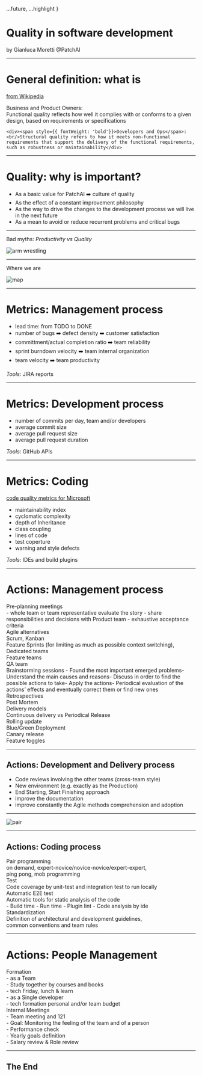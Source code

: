 

  ...future,
  ...highlight
}

# Quality in software development

<Box color="yellow">by Gianluca Moretti @PatchAI</Box>

---

# General definition: what is 
[from Wikipedia](https://en.wikipedia.org/wiki/Software_quality)

<Horizontal>
    <div><span style={{ fontWeight: 'bold'}}>Business and Product Owners</span>:<br/>Functional quality reflects how well it complies with or conforms to a given design, based on requirements or specifications</div>    
    
    <div><span style={{ fontWeight: 'bold'}}>Developers and Ops</span>:<br/>Structural quality refers to how it meets non-functional requirements that support the delivery of the functional requirements, such as robustness or maintainability​</div> 
</Horizontal>

---

# Quality: why is important?

<ul>
    <li>As a basic value for PatchAI ➡️ culture of quality​</li>
    <Steps>
    <li>As the effect of a constant improvement philosophy​</li>
    <li>As the way to drive the changes to the development process we will live in the next future</li>
    <li>As a mean to avoid or reduce ​recurrent problems and critical bugs​</li>
    </Steps>
</ul>

---

Bad myths: *Productivity vs Quality*

![arm wrestling](https://cdn3.whatculture.com/images/2019/06/b0f48f7a9d40f50a-600x338.jpg)

---

Where we are

![map](https://image.freepik.com/free-vector/navigation-map-street-3d-location-pin-locator-pins-pointer-navigator-maps-locations-marker_102902-1053.jpg)

---

# Metrics: Management process
<ul>
    <li>lead time: from TODO to DONE</li>
    <Steps>
    <li>number of bugs ➡️ defect density ➡️ customer satisfaction</li>
    <li>committment/actual completion ratio ➡️ team reliability</li>
    <li>sprint burndown velocity ➡️ team internal organization</li>
    <li>team velocity ➡️ team productivity</li>
    </Steps>
</ul>

*Tools*: JIRA reports

---

# Metrics: Development process
<ul>
    <li>number of commits per day, team and/or developers</li>
    <Steps>
    <li>average commit size</li>
    <li>average pull request size</li>
    <li>average pull request duration</li>
    </Steps>
</ul>

*Tools*: GitHub APIs

---

# Metrics: Coding
[code quality metrics for Microsoft](https://docs.microsoft.com/it-it/visualstudio/code-quality/code-metrics-values)

<ul>
    <li>maintainability index</li>
    <Steps>
    <li>cyclomatic complexity</li>
    <li>depth of Inheritance</li>
    <li>class coupling</li>
    <li>lines of code</li>
    <li>test coperture</li>
    <li>warning and style defects</li>
    </Steps>
</ul>

*Tools*: IDEs and build plugins

---

# Actions: Management process

<Horizontal>
<div>
    <span style={{ fontWeight: 'bold'}}>Pre-planning meetings</span>
    <br/>
    <Notes>
    - whole team or team representative evaluate the story
    - share responsibilities and decisions with Product team
    - exhaustive acceptance criteria
    </Notes>
</div>

<div>
    <span style={{ fontWeight: 'bold'}}>Agile alternatives</span>
    <br/>
    Scrum, Kanban<br/>
    Feature Sprints (for limiting as much as possible context switching),
</div>

<div>
    <span style={{ fontWeight: 'bold'}}>Dedicated teams</span>
    <br/>
    Feature teams<br/>
    QA team

</div>

<div>
    <span style={{ fontWeight: 'bold'}}>Brainstorming sessions</span>
    <Notes>
        - Found the most important emerged problems​
        - Understand the main causes and reasons​
        - Discuss in order to find the possible actions to take​
        - Apply the actions​
        - Periodical evaluation of the actions’ effects and eventually correct them or find new ones​
    </Notes>
    <br/>
    Retrospectives<br/>
    Post Mortem
</div>

<div>
    <span style={{ fontWeight: 'bold'}}>Delivery models</span><br/>
    Continuous delivery vs Periodical Release<br/>
    Rolling update<br/>Blue/Green Deployment<br/>Canary release<br/>
    Feature toggles
</div>
</Horizontal>

---

## Actions: Development and Delivery process
- Code reviews involving the other teams (cross-team style​)
- New environment (e.g. exactly as the Production)
- End Starting, Start Finishing approach
- improve the documentation​
- improve constantly the Agile methods comprehension and adoption​

---

![pair](https://i0.wp.com/www.adams.life/wp-content/uploads/2016/08/pair-programmers.jpg)

---

## Actions: Coding process

<Horizontal>
<div>
    <span style={{ fontWeight: 'bold'}}>Pair programming</span><br/>
    on demand, expert-novice/novice-novice/expert-expert,<br/>ping pong, mob programming
</div>

<div>
    <span style={{ fontWeight: 'bold'}}>Test</span>
    <br/>
Code coverage by unit-test and integration test to run locally​<br/>
Automatic E2E test<br/>
Automatic tools for static analysis of the code<br/>
    <Notes>
    - Build time
    - Run time
    - Plugin lint
    - Code analysis by ide
    </Notes>
</div>

<div>
    <span style={{ fontWeight: 'bold'}}>Standardization​</span>
    <br/>
    Definition of architectural and development guidelines​,<br/>common conventions and team rules
</div>

</Horizontal>

---

# Actions: People Management

<Horizontal>

<div>
    <span style={{ fontWeight: 'bold'}}>Formation</span><br/>
    - as a Team<br/>
    - Study together by courses and books<br/>
    - tech Friday, lunch & learn<br/>
    - as a Single developer<br/>
    - tech formation personal and/or team budget
</div>
<div>
    <span style={{ fontWeight: 'bold'}}>Internal Meetings</span><br/>
    - Team meeting and 121<br/>
    - Goal: Monitoring the feeling of the team and of a person<br/>
    - Performance check<br/>
    - Yearly goals definition<br/>
    - Salary review & Role review
</div>

</Horizontal>

---

## The End